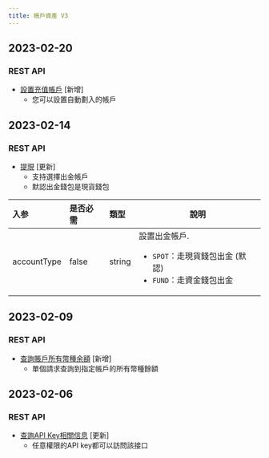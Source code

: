 ```yaml
---
title: 帳戶資產 V3
---
```

## 2023-02-20
### REST API
* [設置充值帳戶](../account-asset/set-deposit-acct) [新增]
    * 您可以設置自動劃入的帳戶

## 2023-02-14
### REST API
* [提現](../account-asset/withdraw) [更新]
  * 支持選擇出金帳戶
  * 默認出金錢包是現貨錢包

| 入参 | 是否必需 | 類型 | 說明|
|:----- |:-------|:-----|------ |
|accountType|false|string |設置出金帳戶. <ul><li>`SPOT`：走現貨錢包出金 (默認)</li><li>`FUND`：走資金錢包出金</li></ul>|

## 2023-02-09
### REST API
* [查詢賬戶所有幣種余額](../account-asset/all-balance) [新增]
    * 單個請求查詢到指定帳戶的所有幣種餘額

## 2023-02-06
### REST API
* [查詢API Key相關信息](../account-asset/apikey-info) [更新]
    * 任意權限的API key都可以訪問該接口